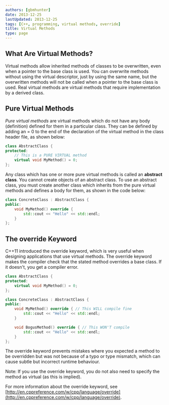 ```yaml
---
authors: [gbmhunter]
date: 2013-12-25
lastUpdated: 2013-12-25
tags: [C++, programming, virtual methods, override]
title: Virtual Methods
type: page
---
```


## What Are Virtual Methods?

Virtual methods allow inherited methods of classes to be overwritten, even when a pointer to the base class is used. You can overwrite methods without using the virtual descriptor, just by using the same name, but the overwritten methods will not be called when a pointer to the base class is used. Real virtual methods are virtual methods that require implementation by a derived class.

## Pure Virtual Methods

_Pure virtual methods_ are virtual methods which do not have any body (definition) defined for them in a particular class. They can be defined by adding an = 0 to the end of the declaration of the virtual method in the class header file, as shown below:

```c++    
class AbstractClass {
protected:
    // This is a PURE VIRTUAL method
    virtual void MyMethod() = 0;
};
```

Any class which has one or more pure virtual methods is called an **abstract class**. You cannot create objects of an abstract class. To use an abstract class, you must create another class which inherits from the pure virtual methods and defines a body for them, as shown in the code below:

```c++    
class ConcreteClass : AbstractClass {
public:
    void MyMethod() override {
        std::cout << "Hello" << std::endl;
    }
};
```

## The override Keyword

C++11 introduced the override keyword, which is very useful when designing applications that use virtual methods. The override keyword makes the compiler check that the stated method overrides a base class. If it doesn't, you get a compiler error.

```c++    
class AbstractClass {
protected:
    virtual void MyMethod() = 0;
};

class ConcreteClass : AbstractClass {
public:
    void MyMethod() override { // This WILL compile fine
        std::cout << "Hello" << std::endl;
    }

    void BogusMethod() override { // This WON'T compile
        std::cout << "Hello" << std::endl;
    }
};
```

The override keyword prevents mistakes where you expected a method to be overridden but was not because of a typo or type mismatch, which can cause subtle but incorrect runtime behaviour.

Note: If you use the override keyword, you do not also need to specify the method as virtual (as this is implied).

For more information about the override keyword, see [http://en.cppreference.com/w/cpp/language/override](http://en.cppreference.com/w/cpp/language/override).
